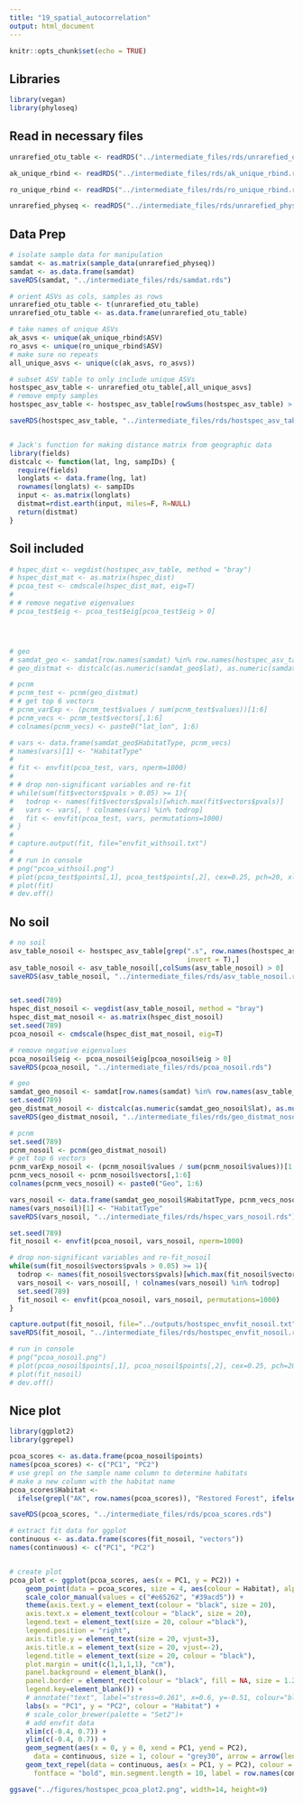 ```yaml
---
title: "19_spatial_autocorrelation"
output: html_document
---
```


```r
knitr::opts_chunk$set(echo = TRUE)
```

## Libraries

```r

library(vegan)
library(phyloseq)

```

## Read in necessary files

```r

unrarefied_otu_table <- readRDS("../intermediate_files/rds/unrarefied_otu_table.rds")

ak_unique_rbind <- readRDS("../intermediate_files/rds/ak_unique_rbind.rds")

ro_unique_rbind <- readRDS("../intermediate_files/rds/ro_unique_rbind.rds")

unrarefied_physeq <- readRDS("../intermediate_files/rds/unrarefied_physeq.rds")

```

## Data Prep

```r

# isolate sample data for manipulation
samdat <- as.matrix(sample_data(unrarefied_physeq))
samdat <- as.data.frame(samdat)
saveRDS(samdat, "../intermediate_files/rds/samdat.rds")

# orient ASVs as cols, samples as rows
unrarefied_otu_table <- t(unrarefied_otu_table)
unrarefied_otu_table <- as.data.frame(unrarefied_otu_table)

# take names of unique ASVs
ak_asvs <- unique(ak_unique_rbind$ASV)
ro_asvs <- unique(ro_unique_rbind$ASV)
# make sure no repeats
all_unique_asvs <- unique(c(ak_asvs, ro_asvs))

# subset ASV table to only include unique ASVs
hostspec_asv_table <- unrarefied_otu_table[,all_unique_asvs]
# remove empty samples
hostspec_asv_table <- hostspec_asv_table[rowSums(hostspec_asv_table) > 0,]

saveRDS(hostspec_asv_table, "../intermediate_files/rds/hostspec_asv_table.rds")


# Jack's function for making distance matrix from geographic data
library(fields)
distcalc <- function(lat, lng, sampIDs) {
  require(fields)
  longlats <- data.frame(lng, lat)
  rownames(longlats) <- sampIDs
  input <- as.matrix(longlats)
  distmat=rdist.earth(input, miles=F, R=NULL)
  return(distmat)
}


```

## Soil included

```r

# hspec_dist <- vegdist(hostspec_asv_table, method = "bray")
# hspec_dist_mat <- as.matrix(hspec_dist)
# pcoa_test <- cmdscale(hspec_dist_mat, eig=T)
# 
# # remove negative eigenvalues
# pcoa_test$eig <- pcoa_test$eig[pcoa_test$eig > 0]




# geo
# samdat_geo <- samdat[row.names(samdat) %in% row.names(hostspec_asv_table),]
# geo_distmat <- distcalc(as.numeric(samdat_geo$lat), as.numeric(samdat_geo$lon), row.names(samdat_geo))

# pcnm
# pcnm_test <- pcnm(geo_distmat)
# # get top 6 vectors
# pcnm_varExp <- (pcnm_test$values / sum(pcnm_test$values))[1:6]
# pcnm_vecs <- pcnm_test$vectors[,1:6]
# colnames(pcnm_vecs) <- paste0("lat_lon", 1:6)

# vars <- data.frame(samdat_geo$HabitatType, pcnm_vecs)
# names(vars)[1] <- "HabitatType"
# 
# fit <- envfit(pcoa_test, vars, nperm=1000)
# 
# # drop non-significant variables and re-fit
# while(sum(fit$vectors$pvals > 0.05) >= 1){
#   todrop <- names(fit$vectors$pvals)[which.max(fit$vectors$pvals)]
#   vars <- vars[, ! colnames(vars) %in% todrop]
#   fit <- envfit(pcoa_test, vars, permutations=1000)
# }
# 
# capture.output(fit, file="envfit_withsoil.txt")
# 
# # run in console
# png("pcoa_withsoil.png")
# plot(pcoa_test$points[,1], pcoa_test$points[,2], cex=0.25, pch=20, xlab="PC1", ylab="PC2", ylim=c(-0.2, 0.6), xlim=c(-0.6, 0.6))
# plot(fit)
# dev.off()

```


## No soil

```r

# no soil
asv_table_nosoil <- hostspec_asv_table[grep(".s", row.names(hostspec_asv_table), 
                                            invert = T),]
asv_table_nosoil <- asv_table_nosoil[,colSums(asv_table_nosoil) > 0]
saveRDS(asv_table_nosoil, "../intermediate_files/rds/asv_table_nosoil.rds")


set.seed(789)
hspec_dist_nosoil <- vegdist(asv_table_nosoil, method = "bray")
hspec_dist_mat_nosoil <- as.matrix(hspec_dist_nosoil)
set.seed(789)
pcoa_nosoil <- cmdscale(hspec_dist_mat_nosoil, eig=T)

# remove negative eigenvalues
pcoa_nosoil$eig <- pcoa_nosoil$eig[pcoa_nosoil$eig > 0]
saveRDS(pcoa_nosoil, "../intermediate_files/rds/pcoa_nosoil.rds")

# geo
samdat_geo_nosoil <- samdat[row.names(samdat) %in% row.names(asv_table_nosoil),]
set.seed(789)
geo_distmat_nosoil <- distcalc(as.numeric(samdat_geo_nosoil$lat), as.numeric(samdat_geo_nosoil$lon), row.names(samdat_geo_nosoil))
saveRDS(geo_distmat_nosoil, "../intermediate_files/rds/geo_distmat_nosoil.rds")

# pcnm
set.seed(789)
pcnm_nosoil <- pcnm(geo_distmat_nosoil)
# get top 6 vectors
pcnm_varExp_nosoil <- (pcnm_nosoil$values / sum(pcnm_nosoil$values))[1:6]
pcnm_vecs_nosoil <- pcnm_nosoil$vectors[,1:6]
colnames(pcnm_vecs_nosoil) <- paste0("Geo", 1:6)

vars_nosoil <- data.frame(samdat_geo_nosoil$HabitatType, pcnm_vecs_nosoil)
names(vars_nosoil)[1] <- "HabitatType"
saveRDS(vars_nosoil, "../intermediate_files/rds/hspec_vars_nosoil.rds")

set.seed(789)
fit_nosoil <- envfit(pcoa_nosoil, vars_nosoil, nperm=1000)

# drop non-significant variables and re-fit_nosoil
while(sum(fit_nosoil$vectors$pvals > 0.05) >= 1){
  todrop <- names(fit_nosoil$vectors$pvals)[which.max(fit_nosoil$vectors$pvals)]
  vars_nosoil <- vars_nosoil[, ! colnames(vars_nosoil) %in% todrop]
  set.seed(789)
  fit_nosoil <- envfit(pcoa_nosoil, vars_nosoil, permutations=1000)
}

capture.output(fit_nosoil, file="../outputs/hostspec_envfit_nosoil.txt")
saveRDS(fit_nosoil, "../intermediate_files/rds/hostspec_envfit_nosoil.rds")

# run in console
# png("pcoa_nosoil.png")
# plot(pcoa_nosoil$points[,1], pcoa_nosoil$points[,2], cex=0.25, pch=20, xlab="PC1", ylab="PC2", ylim=c(-0.4, 0.5), xlim=c(-0.7, 0.6))
# plot(fit_nosoil)
# dev.off()

```

## Nice plot

```r

library(ggplot2)
library(ggrepel)

pcoa_scores <- as.data.frame(pcoa_nosoil$points)
names(pcoa_scores) <- c("PC1", "PC2")
# use grepl on the sample name column to determine habitats
# make a new column with the habitat name
pcoa_scores$Habitat <-  
  ifelse(grepl("AK", row.names(pcoa_scores)), "Restored Forest", ifelse(grepl("RO", row.names(pcoa_scores)), "Remnant Forest", "Other"))

saveRDS(pcoa_scores, "../intermediate_files/rds/pcoa_scores.rds")

# extract fit data for ggplot
continuous <- as.data.frame(scores(fit_nosoil, "vectors"))
names(continuous) <- c("PC1", "PC2")


# create plot
pcoa_plot <- ggplot(pcoa_scores, aes(x = PC1, y = PC2)) + 
    geom_point(data = pcoa_scores, size = 4, aes(colour = Habitat), alpha = 0.5) + 
    scale_color_manual(values = c("#e65262", "#39acd5")) +
    theme(axis.text.y = element_text(colour = "black", size = 20), 
    axis.text.x = element_text(colour = "black", size = 20), 
    legend.text = element_text(size = 20, colour ="black"), 
    legend.position = "right", 
    axis.title.y = element_text(size = 20, vjust=3),
    axis.title.x = element_text(size = 20, vjust=-2),
    legend.title = element_text(size = 20, colour = "black"),
    plot.margin = unit(c(1,1,1,1), "cm"),
    panel.background = element_blank(), 
    panel.border = element_rect(colour = "black", fill = NA, size = 1.2),
    legend.key=element_blank()) + 
    # annotate("text", label="stress=0.261", x=0.6, y=-0.51, colour="black", size = 7) +
    labs(x = "PC1", y = "PC2", colour = "Habitat") +
    # scale_color_brewer(palette = "Set2")+
    # add envfit data
    xlim(c(-0.4, 0.7)) +
    ylim(c(-0.4, 0.7)) +
    geom_segment(aes(x = 0, y = 0, xend = PC1, yend = PC2),
      data = continuous, size = 1, colour = "grey30", arrow = arrow(length = unit(0.25, "cm"))) +
    geom_text_repel(data = continuous, aes(x = PC1, y = PC2), colour = "grey30",
      fontface = "bold", min.segment.length = 10, label = row.names(continuous), size = 6.5, box.padding = 0.75, seed = 1230)

ggsave("../figures/hostspec_pcoa_plot2.png", width=14, height=9)


```


